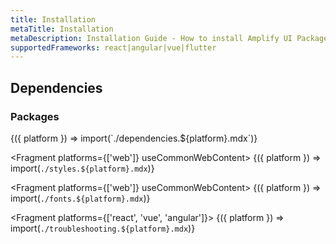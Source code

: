 ```yaml
---
title: Installation
metaTitle: Installation
metaDescription: Installation Guide - How to install Amplify UI Packages, Styles, Fonts and Troubleshooting.
supportedFrameworks: react|angular|vue|flutter
---
```



## Dependencies

### Packages

<Fragment>
  {({ platform }) => import(`./dependencies.${platform}.mdx`)}
</Fragment>

<Fragment platforms={['web']} useCommonWebContent>
  {({ platform }) => import(`./styles.${platform}.mdx`)}
</Fragment>

<Fragment platforms={['web']} useCommonWebContent>
  {({ platform }) => import(`./fonts.${platform}.mdx`)}
</Fragment>

<Fragment platforms={['react', 'vue', 'angular']}>
  {({ platform }) => import(`./troubleshooting.${platform}.mdx`)}
</Fragment>

